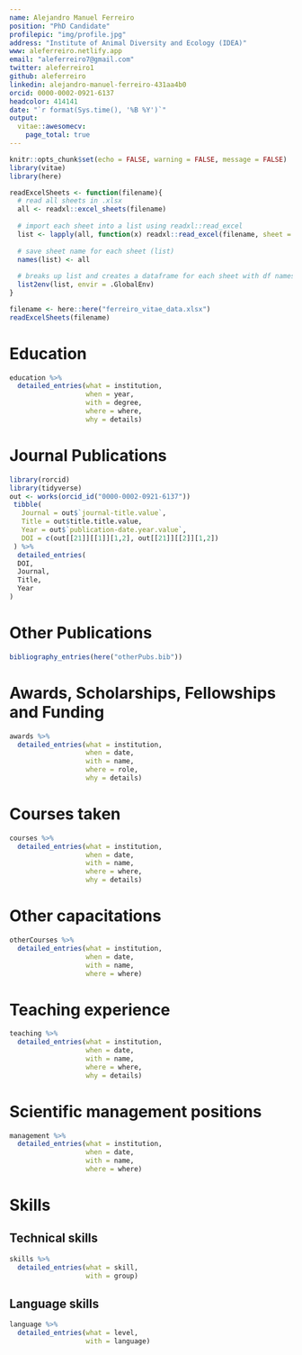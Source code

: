 ```yaml
---
name: Alejandro Manuel Ferreiro
position: "PhD Candidate"
profilepic: "img/profile.jpg"
address: "Institute of Animal Diversity and Ecology (IDEA)"
www: aleferreiro.netlify.app
email: "aleferreiro7@gmail.com"
twitter: aleferreiro1
github: aleferreiro
linkedin: alejandro-manuel-ferreiro-431aa4b0
orcid: 0000-0002-0921-6137
headcolor: 414141
date: "`r format(Sys.time(), '%B %Y')`"
output: 
  vitae::awesomecv:
    page_total: true
---
```

```r
knitr::opts_chunk$set(echo = FALSE, warning = FALSE, message = FALSE)
library(vitae)
library(here)
```

```r
readExcelSheets <- function(filename){
  # read all sheets in .xlsx 
  all <- readxl::excel_sheets(filename)
  
  # import each sheet into a list using readxl::read_excel
  list <- lapply(all, function(x) readxl::read_excel(filename, sheet = x))
  
  # save sheet name for each sheet (list)
  names(list) <- all
  
  # breaks up list and creates a dataframe for each sheet with df names matching sheet names
  list2env(list, envir = .GlobalEnv)
}
```
```r
filename <- here::here("ferreiro_vitae_data.xlsx")
readExcelSheets(filename)
```
# Education
```r
education %>% 
  detailed_entries(what = institution,
                   when = year,
                   with = degree,
                   where = where,
                   why = details)
```

# Journal Publications
```r
library(rorcid)
library(tidyverse)
out <- works(orcid_id("0000-0002-0921-6137")) 
 tibble(
   Journal = out$`journal-title.value`,
   Title = out$title.title.value,
   Year = out$`publication-date.year.value`,
   DOI = c(out[[21]][[1]][1,2], out[[21]][[2]][1,2])
 ) %>% 
  detailed_entries(
  DOI,
  Journal,
  Title,
  Year
)
```

# Other Publications
```r
bibliography_entries(here("otherPubs.bib"))
```

# Awards, Scholarships, Fellowships and Funding
```r
awards %>% 
  detailed_entries(what = institution,
                   when = date,
                   with = name,
                   where = role,
                   why = details)
```

# Courses taken
```r
courses %>% 
  detailed_entries(what = institution,
                   when = date,
                   with = name,
                   where = where,
                   why = details)
```

# Other capacitations
```r
otherCourses %>% 
  detailed_entries(what = institution,
                   when = date,
                   with = name,
                   where = where)
```

# Teaching experience
```r
teaching %>% 
  detailed_entries(what = institution,
                   when = date,
                   with = name,
                   where = where,
                   why = details)
```

# Scientific management positions
```r
management %>% 
  detailed_entries(what = institution,
                   when = date,
                   with = name,
                   where = where)
```

# Skills
## Technical skills

```r
skills %>% 
  detailed_entries(what = skill,
                   with = group)
```

## Language skills
```r
language %>% 
  detailed_entries(what = level,
                   with = language)
```
